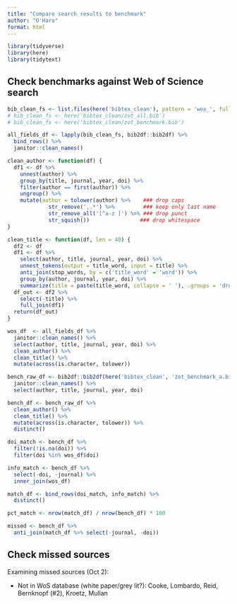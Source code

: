 ```yaml
---
title: "Compare search results to benchmark"
author: "O'Hara"
format: html
---
```


```r
library(tidyverse)
library(here)
library(tidytext)
```

## Check benchmarks against Web of Science search

```r
bib_clean_fs <- list.files(here('bibtex_clean'), pattern = 'wos_', full.names = TRUE)
# bib_clean_fs <- here('bibtex_clean/zot_all.bib')
# bib_clean_fs <- here('bibtex_clean/zot_benchmark.bib')

all_fields_df <- lapply(bib_clean_fs, bib2df::bib2df) %>%
  bind_rows() %>%
  janitor::clean_names()

```

```r
clean_author <- function(df) {
  df1 <- df %>%
    unnest(author) %>%
    group_by(title, journal, year, doi) %>%
    filter(author == first(author)) %>%
    ungroup() %>%
    mutate(author = tolower(author) %>%    ### drop caps
             str_remove(',.*') %>%         ### keep only last name
             str_remove_all('[^a-z ]') %>% ### drop punct
             str_squish())                ### drop whitespace
}

clean_title <- function(df, len = 40) {
  df2 <- df
  df1 <- df %>%
    select(author, title, journal, year, doi) %>%
    unnest_tokens(output = title_word, input = title) %>%
    anti_join(stop_words, by = c('title_word' = 'word')) %>%
    group_by(author, journal, year, doi) %>%
    summarize(title = paste(title_word, collapse = ' '), .groups = 'drop')
  df_out <- df2 %>%
    select(-title) %>%
    full_join(df1)
  return(df_out)
}
```

```r

wos_df  <- all_fields_df %>%
  janitor::clean_names() %>%
  select(author, title, journal, year, doi) %>%
  clean_author() %>%
  clean_title() %>%
  mutate(across(is.character, tolower))

bench_raw_df <- bib2df::bib2df(here('bibtex_clean', 'zot_benchmark_a.bib')) %>%
  janitor::clean_names() %>%
  select(author, title, journal, year, doi)

bench_df <- bench_raw_df %>%
  clean_author() %>%
  clean_title() %>%
  mutate(across(is.character, tolower)) %>%
  distinct()

doi_match <- bench_df %>%
  filter(!is.na(doi)) %>%
  filter(doi %in% wos_df$doi)

info_match <- bench_df %>%
  select(-doi, -journal) %>%
  inner_join(wos_df)

match_df <- bind_rows(doi_match, info_match) %>%
  distinct()

pct_match <- nrow(match_df) / nrow(bench_df) * 100

missed <- bench_df %>%
  anti_join(match_df %>% select(-journal, -doi))
```

## Check missed sources

Examining missed sources (Oct 2):

* Not in WoS database (white paper/grey lit?): Cooke, Lombardo, Reid, Bernknopf (#2), Kroetz, Mullan